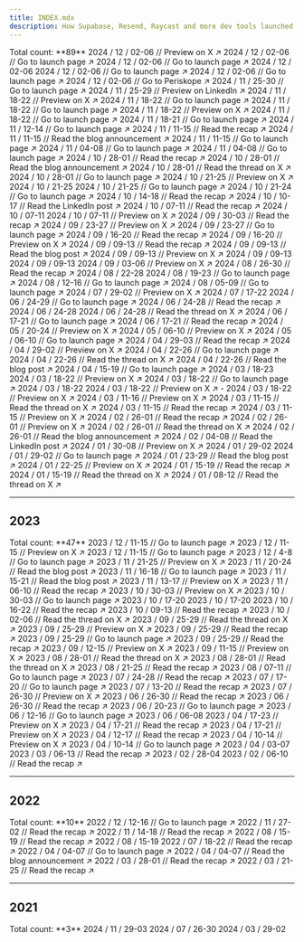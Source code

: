 ```yaml
---
title: INDEX.mdx
description: How Supabase, Resend, Raycast and more dev tools launched
---
```


<Tip>
  Total count: **89**
</Tip>

<Update label="/ 12" description="Count: 7">
  <Card title="Supabase Launch Week 13" href="https://x.com/kiwicopple/status/1856427550035325403">
    2024 / 12 / 02-06 // Preview on X ↗︎
  </Card>
  <Card title="Trigger.dev launchweek[0]" href="https://trigger.dev/launchweek/0">
    2024 / 12 / 02-06 // Go to launch page ↗︎
  </Card>
  <Card title="OpenInt Premier Launch Week" href="https://openint.dev/launch-week">
    2024 / 12 / 02-06 // Go to launch page ↗︎
  </Card>
  <Card title="Quivr Launch Week">
    2024 / 12 / 02-06
  </Card>
  <Card title="Upcoming: Jamsocket Launch Week" href="https://jamsocket.com/launch-week/0">
    2024 / 12 / 02-06 // Go to launch page ↗︎
  </Card>
  <Card title="Magic Patterns Launch Week 1" href="https://magicpatterns.com/launch-week">
    2024 / 12 / 02-06 // Go to launch page ↗︎
  </Card>
  <Card title="Periskope Launch Week VI" href="https://periskope.app">
    2024 / 12 / 02-06 // Go to Periskope ↗︎
  </Card>
</Update>

<Update label="/ 11" description="Count: 14">
  <Card title="Daytona Create Launch Week 3" href="https://create.daytona.io/">
    2024 / 11 / 25-30 // Go to launch page ↗︎
  </Card>
  <Card title="Cyclops Launch Week" href="https://www.linkedin.com/feed/update/urn:li:activity:7264643801439236096/">
    2024 / 11 / 25-29 // Preview on LinkedIn ↗︎
  </Card>
  <Card title="Databar Launch Week" href="https://x.com/databar_ai/status/1857272274010710447">
    2024 / 11 / 18-22 // Preview on X ↗︎
  </Card>
  <Card title="Expo Launch Week" href="https://expo.dev/launch-party">
    2024 / 11 / 18-22 // Go to launch page ↗︎
  </Card>
  <Card title="Langfuse Launch Week 2" href="https://langfuse.com/launch">
    2024 / 11 / 18-22 // Go to launch page ↗︎
  </Card>
  <Card title="Polymet Launch Week" href="https://x.com/polymetai/status/1858556578183426336">
    2024 / 11 / 18-22 // Preview on X ↗︎
  </Card>
  <Card title="WorkOS Launch Week 2" href="https://workos.com/launch-week">
    2024 / 11 / 18-22 // Go to launch page ↗︎
  </Card>
  <Card title="Sentry Launch Week 3" href="https://sentry.io/events/launch-week">
    2024 / 11 / 18-21 // Go to launch page ↗︎
  </Card>
  <Card title="LaunchDarkly Winter 2024 Launch Week" href="https://launchdarkly.com/launch-week/winter-2024/">
    2024 / 11 / 12-14 // Go to launch page ↗︎
  </Card>
  <Card title="AgentQL 2024 Launch Week" href="https://www.agentql.com/blog/2024-launch-week-recap">
    2024 / 11 / 11-15 // Read the recap ↗︎
  </Card>
  <Card title="Nullstone GitOps Launch Week" href="https://www.nullstone.io/blog-posts/gitops-launch-week-announcement">
    2024 / 11 / 11-15 // Read the blog announcement ↗︎
  </Card>
  <Card title="Plane Verse" href="https://plane.so/launch-week">
    2024 / 11 / 11-15 // Go to launch page ↗︎
  </Card>
  <Card title="Budibase 3.0 Launch Week" href="https://budibase.com/lp/3/">
    2024 / 11 / 04-08 // Go to launch page ↗︎
  </Card>
  <Card title="Dash0 Launch Week" href="https://www.dash0.com/launch-week">
    2024 / 11 / 04-08 // Go to launch page ↗︎
  </Card>
</Update>

<Update label="/ 10" description="Count: 13">
  <Card title="Firecrawl Launch Week II" href="https://www.firecrawl.dev/blog/launch-week-ii-recap">
    2024 / 10 / 28-01 // Read the recap ↗︎
  </Card>
  <Card title="Morph Launch Week" href="https://www.morph-data.io/blog/2024/launch-week-announcement">
    2024 / 10 / 28-01 // Read the blog announcement ↗︎
  </Card>
  <Card title="Mux Fall 2024 Launch Week" href="https://x.com/MuxHQ/status/1850945607437005298">
    2024 / 10 / 28-01 // Read the thread on X ↗︎
  </Card>
  <Card title="Permit Launch Week" href="https://launchweek.permit.io">
    2024 / 10 / 28-01 // Go to launch page ↗︎
  </Card>
  <Card title="Flipt Launch Week" href="https://x.com/flipt_io/status/1846989763506852261">
    2024 / 10 / 21-25 // Preview on X ↗︎
  </Card>
  <Card title="Highlight.io Launch Week 7">
    2024 / 10 / 21-25
  </Card>
  <Card title="Turso Launch Week 3" href="https://turso.tech/launch-week">
    2024 / 10 / 21-25 // Go to launch page ↗︎
  </Card>
  <Card title="Flatfile 2024 Fall Release" href="https://flatfile.com/fall-release/">
    2024 / 10 / 21-24 // Go to launch page ↗︎
  </Card>
  <Card title="Daytona Create Launch Week 2" href="https://www.daytona.io/dotfiles/daytona-s-second-launch-week-recap">
    2024 / 10 / 14-18 // Read the recap ↗︎
  </Card>
  <Card title="ApertureDB Cloud Launch Week" href="https://www.linkedin.com/feed/update/urn:li:activity:7247347077574189058">
    2024 / 10 / 10-17 // Read the LinkedIn post ↗︎
  </Card>
  <Card title="Memfault 2024 Q3 Launch Week" href="https://memfault.com/launch-week-archive/october-2024/">
    2024 / 10 / 07-11 // Read the recap ↗︎
  </Card>
  <Card title="Theneo Launch Week">
    2024 / 10 / 07-11
  </Card>
  <Card title="Wasp Launch Week 7" href="https://x.com/WaspLang/status/1842220208775426401">
    2024 / 10 / 07-11 // Preview on X ↗︎
  </Card>
</Update>

<Update label="/ 09" description="Count: 11">
  <Card title="Avo Launch Week" href="https://www.avo.app/blog/what-we-shipped-this-week-for-data-quality-at-scale">
    2024 / 09 / 30-03 // Read the recap ↗︎
  </Card>
  <Card title="Inngest Launch Week II" href="https://x.com/inngest/status/1835746864739844548">
    2024 / 09 / 23-27 // Preview on X ↗︎
  </Card>
  <Card title="Strapi 5 Launch Week" href="https://strapi.io/launch-week">
    2024 / 09 / 23-27 // Go to launch page ↗︎
  </Card>
  <Card title="Koyeb Launch Week Round 2" href="https://www.koyeb.com/blog/koyeb-launch-week-round-2">
    2024 / 09 / 16-20 // Read the recap ↗︎
  </Card>
  <Card title="SigNoz Launch Week 2.0" href="https://x.com/SignozHQ/status/1833100107136303393">
    2024 / 09 / 16-20 // Preview on X ↗︎
  </Card>
  <Card title="Daytona Create Launch Week 1" href="https://www.daytona.io/dotfiles/daytona-launch-week-recap-a-week-of-creation">
    2024 / 09 / 09-13 // Read the recap ↗︎
  </Card>
  <Card title="Glasskube Launch Week" href="https://glasskube.dev/blog/launch-week-number-2/">
    2024 / 09 / 09-13 // Read the blog post ↗︎
  </Card>
  <Card title="Impler Import Launch Week" href="https://x.com/implerio/status/1831314351703106041">
    2024 / 09 / 09-13 // Preview on X ↗︎
  </Card>
  <Card title="Trieve Launch Week">
    2024 / 09 / 09-13
  </Card>
  <Card title="Zephyr Cloud Launch Week">
    2024 / 09 / 09-13
  </Card>
  <Card title="Outerbase Launch Week 3" href="https://x.com/outerbase/status/1829181464468136119">
    2024 / 09 / 03-06 // Preview on X ↗︎
  </Card>
</Update>

<Update label="/ 08" description="Count: 5">
  <Card title="Firecrawl Launch Week I" href="https://www.firecrawl.dev/blog/firecrawl-launch-week-1-recap">
    2024 / 08 / 26-30 // Read the recap ↗︎
  </Card>
  <Card title="WarpBuild Launch Week">
    2024 / 08 / 22-28
  </Card>
  <Card title="Resend Launch Week 3" href="https://resend.com/forward">
    2024 / 08 / 19-23 // Go to launch page ↗︎
  </Card>
  <Card title="Supabase Launch Week 12" href="https://supabase.com/launch-week">
    2024 / 08 / 12-16 // Go to launch page ↗︎
  </Card>
  <Card title="Inkeep Launch Week" href="https://inkeep.com/launch-week">
    2024 / 08 / 05-09 // Go to launch page ↗︎
  </Card>
</Update>

<Update label="/ 07" description="Count: 2">
  <Card title="Highlight.io Launch Week 6" href="https://x.com/highlightio/status/1817671900249604488">
    2024 / 07 / 29-02 // Preview on X ↗︎
  </Card>
  <Card title="Wasp Launch Week 6">
    2024 / 07 / 17-22
  </Card>
</Update>

<Update label="/ 06" description="Count: 6">
  <Card title="Unkey Launch Week" href="https://www.unkey.com/accelerate">
    2024 / 06 / 24-29 // Go to launch page ↗︎
  </Card>
  <Card title="Memfault 2024 Q2 Launch Week" href="https://memfault.com/launch-week-archive/june-2024/">
    2024 / 06 / 24-28 // Read the recap ↗︎
  </Card>
  <Card title="AICamp Launch Week">
    2024 / 06 / 24-28
  </Card>
  <Card title="Mintlify Launch Week III" href="https://x.com/mintlify/status/1810826290502717480">
    2024 / 06 / 24-28 // Read the thread on X ↗︎
  </Card>
  <Card title="Metomic Launch Week" href="https://metomic.io/metomic-for-google-ecosystem">
    2024 / 06 / 17-21 // Go to launch page ↗︎
  </Card>
  <Card title="Koyeb Launch Week Round 1" href="https://www.koyeb.com/blog/koyeb-launch-week">
    2024 / 06 / 17-21 // Read the recap ↗︎
  </Card>
</Update>

<Update label="/ 05" description="Count: 3">
  <Card title="OpenSauced Launch Week" href="https://twitter.com/saucedopen/status/1790117385199919469">
    2024 / 05 / 20-24 // Preview on X ↗︎
  </Card>
  <Card title="AWS Amplify Launch Week 2" href="https://x.com/AWSAmplify/status/1783875739290419552">
    2024 / 05 / 06-10 // Preview on X ↗︎
  </Card>
  <Card title="Encore Launch Week" href="https://encore.dev/launchweek">
    2024 / 05 / 06-10 // Go to launch page ↗︎
  </Card>
</Update>

<Update label="/ 04" description="Count: 6">
  <Card title="Highlight.io Launch Week 5" href="https://www.highlight.io/blog/tag/launch-week-5">
    2024 / 04 / 29-03 // Read the recap ↗︎
  </Card>
  <Card title="Outerbase Launch Week 2" href="https://x.com/outerbase/status/1783557756093370373">
    2024 / 04 / 29-02 // Preview on X ↗︎
  </Card>
  <Card title="Chat Thing Launch Week" href="https://chatthing.ai/launch-week/power-ups">
    2024 / 04 / 22-26 // Go to launch page ↗︎
  </Card>
  <Card title="Mux Spring 2024 Launch Week" href="https://x.com/MuxHQ/status/1782440071175852371">
    2024 / 04 / 22-26 // Read the thread on X ↗︎
  </Card>
  <Card title="Langfuse Launch Week 1" href="https://langfuse.com/blog/launch-week-1">
    2024 / 04 / 22-26 // Read the blog post ↗︎
  </Card>
  <Card title="Supabase GA Week" href="https://supabase.com/special-announcement">
    2024 / 04 / 15-19 // Go to launch page ↗︎
  </Card>
</Update>

<Update label="/ 03" description="Count: 10">
  <Card title="WorkOS Launch Week 1">
    2024 / 03 / 18-23
  </Card>
  <Card title="Formbricks Launch Week" href="https://x.com/formbricks/status/1769665214851481802">
    2024 / 03 / 18-22 // Preview on X ↗︎
  </Card>
  <Card title="Karrio Launch Week" href="https://www.karrio.io/launch-week-x">
  2024 / 03 / 18-22 // Go to launch page ↗︎
  </Card>
  <Card title="Loops Launch Week 2">
    2024 / 03 / 18-22
  </Card>
  <Card title="Turso Launch Week 2" href="https://x.com/tursodatabase/status/1759663676204687761">
    2024 / 03 / 18-22 // Preview on X ↗︎
  </Card>
  <Card title="Sentry Launch Week 2" href="https://x.com/getsentry/status/1768785603385340295">
  - 2024 / 03 / 18-22 // Preview on X ↗︎
  </Card>
  <Card title="Stacktape Launch Week" href="https://x.com/stacktape/status/1763519425670521286">
    2024 / 03 / 11-16 // Preview on X ↗︎
  </Card>
  <Card title="Astro 4.5 Launch Week" href="https://x.com/astrodotbuild/status/1767294849848582202">
    2024 / 03 / 11-15 // Read the thread on X ↗︎
  </Card>
  <Card title="Memfault 2024 Q1 Launch Week" href="https://memfault.com/launch-week-archive/march-2024/">
    2024 / 03 / 11-15 // Read the recap ↗︎
  </Card>
  <Card title="Prisma Launch Week" href="https://x.com/prisma/status/1765801500368945223">
    2024 / 03 / 11-15 // Preview on X ↗︎
  </Card>
</Update>

<Update label="/ 02" description="Count: 5">
  <Card title="Appwrite init_" href="https://appwrite.io/blog/post/a-recap-of-init">
    2024 / 02 / 26-01 // Read the recap ↗︎
  </Card>
  <Card title="Defer Build Week" href="https://x.com/defer_run/status/1762129171226951988">
    2024 / 02 / 26-01 // Preview on X ↗︎
  </Card>
  <Card title="Documenso Launch Week 2" href="https://x.com/documenso/status/1763649799323332932">
    2024 / 02 / 26-01 // Read the thread on X ↗︎
  </Card>
  <Card title="SigNoz Launch Week 1.0" href="https://signoz.io/newsroom/launch-week-1/">
    2024 / 02 / 26-01 // Read the blog announcement ↗︎
  </Card>
  <Card title="MilkStraw AI Launch Week" href="https://www.linkedin.com/posts/milkstraw-ai_announcing-milkstraw-ai-slash-a-special-activity-7158864553928245248-B8bX">
    2024 / 02 / 04-08 // Read the LinkedIn post ↗︎
  </Card>
</Update>

<Update label="/ 01" description="Count: 8">
  <Card title="Zilliz Cloud Launch Week" href="https://twitter.com/zilliz_universe/status/1750552090458693958">
    2024 / 01 / 30-08 // Preview on X ↗︎
  </Card>
  <Card title="Loops Launch Week 1">
    2024 / 01 / 29-02
  </Card>
  <Card title="Highlight.io Launch Week 4" href="https://www.highlight.io/launch/week-4">
    2024 / 01 / 29-02 // Go to launch page ↗︎
  </Card>
  <Card title="Wasp Launch Week 5" href="https://wasp-lang.dev/blog/2024/01/23/wasp-launch-week-five">
    2024 / 01 / 23-29 // Read the blog post ↗︎
  </Card>
  <Card title="Inngest Launch Week I" href="https://twitter.com/inngest/status/1746942045820719172">
    2024 / 01 / 22-25 // Preview on X ↗︎
  </Card>
  <Card title="Resend Launch Week 2" href="https://resend.com/blog/resend-forward-wrap-up">
    2024 / 01 / 15-19 // Read the recap ↗︎
  </Card>
  <Card title="Revert Launch Week" href="https://x.com/revertdotdev/status/1749593933876019358">
    2024 / 01 / 15-19 // Read the thread on X ↗︎
  </Card>
  <Card title="Mintlify Launch Week II" href="https://x.com/mintlify/status/1749524318940487816">
    2024 / 01 / 08-12 // Read the thread on X ↗︎
  </Card>
</Update>

---

## 2023

<Tip>
  Total count: **47**
</Tip>

<Update label="/ 12" description="Count: 4">
  <Card title="Acreom Dev Week" href="https://acreom.com/dev-week">
    2023 / 12 / 11-15 // Go to launch page ↗︎
  </Card>
  <Card title="Grafbase Launch Week 2" href="https://twitter.com/grafbase/status/1730144897351483602">
    2023 / 12 / 11-15 // Preview on X ↗︎
  </Card>
  <Card title="Supabase Launch Week X" href="https://supabase.com/launch-week/x">
    2023 / 12 / 11-15 // Go to launch page ↗︎
  </Card>
  <Card title="Papermark Launch Week" href="https://www.papermark.io/launch-week">
    2023 / 12 / 4-8 // Go to launch page ↗︎
  </Card>
</Update>

<Update label="/ 11" description="Count: 6">
  <Card title="Fastgen Launch Week" href="https://x.com/FastgenHQ/status/1726753060867731468">
    2023 / 11 / 21-25 // Preview on X ↗︎
  </Card>
  <Card title="CodeSandbox Launch Week" href="https://codesandbox.io/blog/codesandbox-launch-week">
    2023 / 11 / 20-24 // Read the blog post ↗︎
  </Card>
  <Card title="Highlight.io Launch Week 3" href="https://www.highlight.io/launch/week-3">
    2023 / 11 / 16-18 // Go to launch page ↗︎
  </Card>
  <Card title="AWS Amplify Launch Week 1" href="https://aws.amazon.com/blogs/mobile/join-us-for-a-week-of-aws-amplify-launches/">
    2023 / 11 / 15-21 // Read the blog post ↗︎
  </Card>
  <Card title="Sentry Launch Week 1" href="https://x.com/getsentry/status/1721662133727789565">
    2023 / 11 / 13-17 // Preview on X ↗︎
  </Card>
  <Card title="Dopt Launch Week" href="https://blog.dopt.com/nov-2023-launch-week">
    2023 / 11 / 06-10 // Read the recap ↗︎
  </Card>
</Update>

<Update label="/ 10" description="Count: 7">
  <Card title="Outerbase Launch Week 1" href="https://x.com/outerbase/status/1719053301407203755">
    2023 / 10 / 30-03 // Preview on X ↗︎
  </Card>
  <Card title="Timescale Cloud Week" href="https://www.timescale.com/launch/2023">
    2023 / 10 / 30-03 // Go to launch page ↗︎
  </Card>
  <Card title="Depot Drop Week 2">
    2023 / 10 / 17-20
  </Card>
  <Card title="Sequin Launch Week">
    2023 / 10 / 17-20
  </Card>
  <Card title="Wasp Launch Week 4" href="https://wasp-lang.dev/blog/2023/10/13/wasp-launch-week-four)">
    2023 / 10 / 16-22 // Read the recap ↗︎
  </Card>
  <Card title="Dagster Launch Week" href="https://dagster.io/events/dagster-launch-week-oct-2023">
    2023 / 10 / 09-13 // Read the recap ↗︎
  </Card>
  <Card title="Mux Launch Week" href="https://x.com/MuxHQ/status/1708940798891299061">
    2023 / 10 / 02-06 // Read the thread on X ↗︎
  </Card>
</Update>

<Update label="/ 09" description="Count: 7">
  <Card title="Zuplo Launch Week" href="https://x.com/zuplo/status/1706318614788256088">
    2023 / 09 / 25-29 // Read the thread on X ↗︎
  </Card>
  <Card title="Documenso Launch Week 1" href="https://x.com/documenso/status/1705175181545849001">
    2023 / 09 / 25-29 // Preview on X ↗︎
  </Card>
  <Card title="Mintlify Launch Week I" href="https://mintlify.com/blog/launch-week-wrapup">
    2023 / 09 / 25-29 // Read the recap ↗︎
  </Card>
  <Card title="Railway Launch Week" href="https://railway.app/launch-week-01">
    2023 / 09 / 25-29 // Go to launch page ↗︎
  </Card>
  <Card title="Turso Launch Week 1" href="https://blog.turso.tech/turso-launch-week-accelerates-growth-nets-1-5k-new-users-in-7-days-2829ed781dc2">
    2023 / 09 / 25-29 // Read the recap ↗︎
  </Card>
  <Card title="Wundergraph Launch Week" href="https://x.com/wundergraphcom/status/1701219048082813035">
    2023 / 09 / 12-15 // Preview on X ↗︎
  </Card>
  <Card title="Fine Launch Week" href="https://twitter.com/thisisfinedev/status/1700788560859738280">
    2023 / 09 / 11-15 // Preview on X ↗︎
  </Card>
</Update>

<Update label="/ 08" description="Count: 4">
  <Card title="Astro 3.0 Launch Week" href="https://x.com/astrodotbuild/status/1696170401875853743">
    2023 / 08 / 28-01 // Read the thread on X ↗︎
  </Card>
  <Card title="Xata Launch Week" href="https://twitter.com/xata/status/1697942269574189238">
    2023 / 08 / 28-01 // Read the thread on X ↗︎
  </Card>
  <Card title="Warp Launch Week" href="https://www.warp.dev/blog/shippable-innovation-how-one-hack-week-produced-five-ready-to-launch-features">
    2023 / 08 / 21-25 // Read the recap ↗︎
  </Card>
  <Card title="Supabase Launch Week 8" href="https://supabase.com/launch-week/8">
    2023 / 08 / 07-11 // Go to launch page ↗︎
  </Card>
</Update>

<Update label="/ 07" description="Count: 4">
  <Card title="Correlated Launch Week" href="https://www.getcorrelated.com/blog/correlated-launch-week-1-recap">
    2023 / 07 / 24-28 // Read the recap ↗︎
  </Card>
  <Card title="Depot Drop Week 1" href="https://depot.dev/drop-week/01">
    2023 / 07 / 17-20 // Go to launch page ↗︎
  </Card>
  <Card title="Highlight.io Launch Week 2" href="https://www.highlight.io/blog/tag/launch-week-2">
    2023 / 07 / 13-20 // Read the recap ↗︎
  </Card>
  <Card title="Remotion Launch Week" href="https://twitter.com/Remotion/status/1673336847768903685">
    2023 / 07 / 26-30 // Preview on X ↗︎
  </Card>
</Update>

<Update label="/ 06" description="Count: 5">
  <Card title="Convoy Launch Week" href="https://www.getconvoy.io/blog/convoy-launch-week">
    2023 / 06 / 26-30 // Read the recap ↗︎
  </Card>
  <Card title="Wasp Launch Week 3" href="https://wasp-lang.dev/blog/2023/06/22/wasp-launch-week-three">
    2023 / 06 / 26-30 // Read the recap ↗︎
  </Card>
  <Card title="Starburst Galaxy Launch Week" href="https://www.starburst.io/launch-week/">
    2023 / 06 / 20-23 // Go to launch page ↗︎
  </Card>
  <Card title="Specify Launch Week" href="https://specifyapp.com/launchweek">
    2023 / 06 / 12-16 // Go to launch page ↗︎
  </Card>
  <Card title="Semgrep Launch Week">
    2023 / 06 / 06-08
  </Card>
</Update>

<Update label="/ 05" description="Count: 0">

</Update>

<Update label="/ 04" description="Count: 7">
  <Card title="Grafbase Launch Week 1" href="https://twitter.com/grafbase/status/1640439800338456586">
    2023 / 04 / 17-23 // Preview on X ↗︎
  </Card>
  <Card title="Highlight.io Launch Week 1" href="https://www.highlight.io/blog/tag/launch-week-1">
    2023 / 04 / 17-21 // Read the recap ↗︎
  </Card>
  <Card title="Tinybird Launch Week 2" href="https://twitter.com/tinybirdco/status/1645443033163259905">
    2023 / 04 / 17-21 // Preview on X ↗︎
  </Card>
  <Card title="Wasp Launch Week 2" href="https://wasp-lang.dev/blog/2023/04/11/wasp-launch-week-two">
    2023 / 04 / 12-17 // Read the recap ↗︎
  </Card>
  <Card title="Livebook Launch Week" href="https://twitter.com/livebookdev/status/1644414219390005248">
    2023 / 04 / 10-14 // Preview on X ↗︎
  </Card>
  <Card title="Supabase Launch Week 7" href="https://supabase.com/launch-week/7">
    2023 / 04 / 10-14 // Go to launch page ↗︎
  </Card>
  <Card title="Payload Launch Week 2">
    2023 / 04 / 03-07
  </Card>
</Update>

<Update label="/ 03" description="Count: 1">
  <Card title="Resend Launch Week 1" href="https://resend.com/blog/launch-week-1-wrap-up">
    2023 / 03 / 06-13 // Read the recap ↗︎
  </Card>
</Update>

<Update label="/ 02" description="Count: 2">
  <Card title="Tinybird Launch Week 1">
    2023 / 02 / 28-04
  </Card>
  <Card title="Liveblocks Launch Week 2" href="https://liveblocks.io/blog/launch-week-2-wrap-up">
    2023 / 02 / 06-10 // Read the recap ↗︎
  </Card>
</Update>

<Update label="/ 01" description="Count: 0">

</Update>

---

## 2022

<Tip>
  Total count: **10**
</Tip>

<Update label="/ 12" description="Count: 1">
  <Card title="Supabase Launch Week 6" href="https://supabase.com/launch-week/6">
   2022 / 12 / 12-16 // Go to launch page ↗︎
  </Card>
</Update>

<Update label="/ 11" description="Count: 2">
  <Card title="Wasp Launch Week 1" href="https://wasp-lang.dev/blog/2022/11/26/wasp-beta-launch-week">
   2022 / 11 / 27-02 // Read the recap ↗︎
  </Card>
  <Card title="Payload Launch Week 1" href="https://payloadcms.com/blog/launch-week">
   2022 / 11 / 14-18 // Read the recap ↗︎
  </Card>
</Update>

<Update label="/ 08" description="Count: 2">
  <Card title="Liveblocks Launch Week 1" href="https://liveblocks.io/blog/from-collaborative-spreadsheets-to-text-editors-make-your-product-multiplayer-with-liveblocks">
   2022 / 08 / 15-19 // Read the recap ↗︎
  </Card>
  <Card title="Supabase Launch Week 5">
   2022 / 08 / 15-19
  </Card>
</Update>

<Update label="/ 07" description="Count: 1">
  <Card title="Raycast Launch Week" href="https://www.raycast.com/blog/launch-week-summary">
   2022 / 07 / 18-22 // Read the recap ↗︎
  </Card>
</Update>

<Update label="/ 04" description="Count: 2">
  <Card title="Airbyte Launch Week" href="https://airbyte.com/launch-weeks/week-1">
   2022 / 04 / 04-07 // Go to launch page ↗︎
  </Card>
  <Card title="Astro Beta Launch Week" href="https://astro.build/blog/launch-week/">
   2022 / 04 / 04-07 // Read the blog announcement ↗︎
  </Card>
</Update>

<Update label="/ 03" description="Count: 2">
  <Card title="Supabase Launch Week 4" href="https://supabase.com/blog/supabase-launch-week-four">
   2022 / 03 / 28-01 // Read the recap ↗︎
  </Card>
  <Card title="PostHog Launch Week" href="https://posthog.com/blog/launch-week-universe-of-new-features">
   2022 / 03 / 21-25 // Read the recap ↗︎
  </Card>
</Update>

---

## 2021

<Tip>
  Total count: **3**
</Tip>

<Update label="/ 11" description="Count: 1">
  <Card title="Supabase Launch Week 3" href="https://supabase.com/blog/supabase-launch-week-the-trilogy">
    2024 / 11 / 29-03
  </Card>
</Update>

<Update label="/ 07" description="Count: 1">
  <Card title="Supabase Launch Week 2" href="https://supabase.com/blog/supabase-launch-week-sql">
    2024 / 07 / 26-30
  </Card>
</Update>

<Update label="/ 03" description="Count: 1">
  <Card title="Supabase Launch Week 1" href="https://supabase.com/blog/launch-week">
    2024 / 03 / 29-02
  </Card>
</Update>

